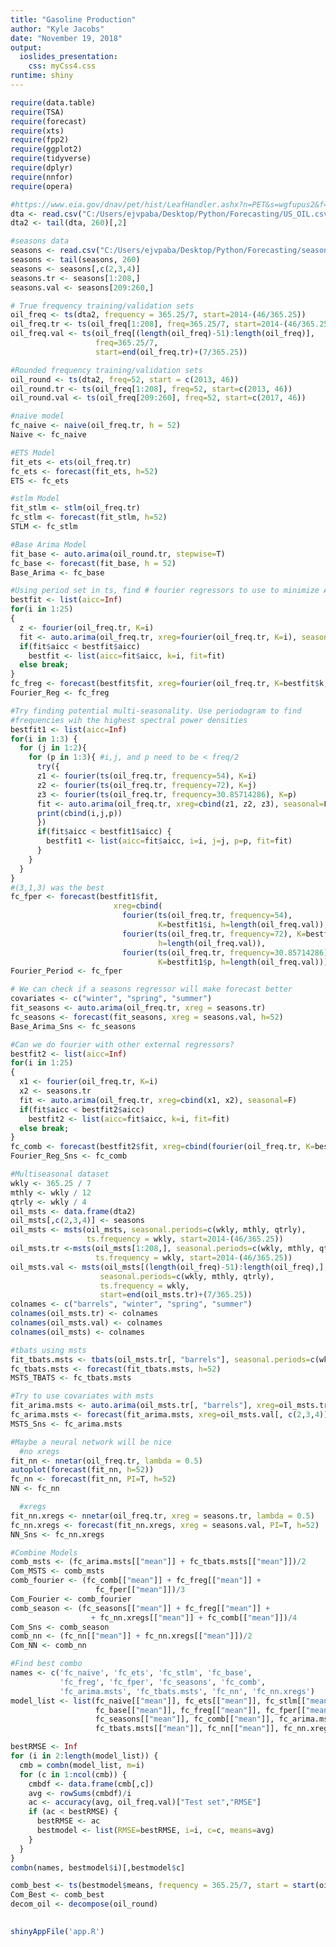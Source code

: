 ```yaml
---
title: "Gasoline Production"
author: "Kyle Jacobs"
date: "November 19, 2018"
output:
  ioslides_presentation:
    css: myCss4.css
runtime: shiny
---
```


```r
require(data.table)
require(TSA)
require(forecast)
require(xts)
require(fpp2)
require(ggplot2)
require(tidyverse)
require(dplyr)
require(nnfor)
require(opera)

#https://www.eia.gov/dnav/pet/hist/LeafHandler.ashx?n=PET&s=wgfupus2&f=W
dta <- read.csv("C:/Users/ejvpaba/Desktop/Python/Forecasting/US_OIL.csv")
dta2 <- tail(dta, 260)[,2]

#seasons data
seasons <- read.csv("C:/Users/ejvpaba/Desktop/Python/Forecasting/seasons.csv")
seasons <- tail(seasons, 260)
seasons <- seasons[,c(2,3,4)]
seasons.tr <- seasons[1:208,]
seasons.val <- seasons[209:260,]

# True frequency training/validation sets
oil_freq <- ts(dta2, frequency = 365.25/7, start=2014-(46/365.25))
oil_freq.tr <- ts(oil_freq[1:208], freq=365.25/7, start=2014-(46/365.25))
oil_freq.val <- ts(oil_freq[(length(oil_freq)-51):length(oil_freq)],
                   freq=365.25/7, 
                   start=end(oil_freq.tr)+(7/365.25))

#Rounded frequency training/validation sets
oil_round <- ts(dta2, freq=52, start = c(2013, 46))
oil_round.tr <- ts(oil_freq[1:208], freq=52, start=c(2013, 46))
oil_round.val <- ts(oil_freq[209:260], freq=52, start=c(2017, 46))

#naive model
fc_naive <- naive(oil_freq.tr, h = 52)
Naive <- fc_naive

#ETS Model
fit_ets <- ets(oil_freq.tr)
fc_ets <- forecast(fit_ets, h=52)
ETS <- fc_ets

#stlm Model
fit_stlm <- stlm(oil_freq.tr)
fc_stlm <- forecast(fit_stlm, h=52)
STLM <- fc_stlm

#Base Arima Model
fit_base <- auto.arima(oil_round.tr, stepwise=T)
fc_base <- forecast(fit_base, h = 52)
Base_Arima <- fc_base

#Using period set in ts, find # fourier regressors to use to minimize AIC
bestfit <- list(aicc=Inf)
for(i in 1:25)
{
  z <- fourier(oil_freq.tr, K=i)
  fit <- auto.arima(oil_freq.tr, xreg=fourier(oil_freq.tr, K=i), seasonal=FALSE)
  if(fit$aicc < bestfit$aicc)
    bestfit <- list(aicc=fit$aicc, k=i, fit=fit)
  else break;
}
fc_freg <- forecast(bestfit$fit, xreg=fourier(oil_freq.tr, K=bestfit$k, h=52))
Fourier_Reg <- fc_freg

#Try finding potential multi-seasonality. Use periodogram to find
#frequencies wih the highest spectral power densities
bestfit1 <- list(aicc=Inf)
for(i in 1:3) { 
  for (j in 1:2){ 
    for (p in 1:3){ #i,j, and p need to be < freq/2
      try({
      z1 <- fourier(ts(oil_freq.tr, frequency=54), K=i)
      z2 <- fourier(ts(oil_freq.tr, frequency=72), K=j)
      z3 <- fourier(ts(oil_freq.tr, frequency=30.85714286), K=p)
      fit <- auto.arima(oil_freq.tr, xreg=cbind(z1, z2, z3), seasonal=F, stepwise = T)
      print(cbind(i,j,p))
      })
      if(fit$aicc < bestfit1$aicc) {
        bestfit1 <- list(aicc=fit$aicc, i=i, j=j, p=p, fit=fit)
      }
    }
  }
}
#(3,1,3) was the best
fc_fper <- forecast(bestfit1$fit, 
                       xreg=cbind(
                         fourier(ts(oil_freq.tr, frequency=54),
                                 K=bestfit1$i, h=length(oil_freq.val)),
                         fourier(ts(oil_freq.tr, frequency=72), K=bestfit1$j,
                                 h=length(oil_freq.val)),
                         fourier(ts(oil_freq.tr, frequency=30.85714286),
                                 K=bestfit1$p, h=length(oil_freq.val))))
Fourier_Period <- fc_fper

# We can check if a seasons regressor will make forecast better
covariates <- c("winter", "spring", "summer")
fit_seasons <- auto.arima(oil_freq.tr, xreg = seasons.tr)
fc_seasons <- forecast(fit_seasons, xreg = seasons.val, h=52)
Base_Arima_Sns <- fc_seasons

#Can we do fourier with other external regressors?
bestfit2 <- list(aicc=Inf)
for(i in 1:25)
{
  x1 <- fourier(oil_freq.tr, K=i)
  x2 <- seasons.tr
  fit <- auto.arima(oil_freq.tr, xreg=cbind(x1, x2), seasonal=F)
  if(fit$aicc < bestfit2$aicc)
    bestfit2 <- list(aicc=fit$aicc, k=i, fit=fit)
  else break;
}
fc_comb <- forecast(bestfit2$fit, xreg=cbind(fourier(oil_freq.tr, K=bestfit2$k, h=52), seasons.val))
Fourier_Reg_Sns <- fc_comb

#Multiseasonal dataset
wkly <- 365.25 / 7
mthly <- wkly / 12
qtrly <- wkly / 4
oil_msts <- data.frame(dta2)
oil_msts[,c(2,3,4)] <- seasons
oil_msts <- msts(oil_msts, seasonal.periods=c(wkly, mthly, qtrly),
                 ts.frequency = wkly, start=2014-(46/365.25))
oil_msts.tr <-msts(oil_msts[1:208,], seasonal.periods=c(wkly, mthly, qtrly), 
                   ts.frequency = wkly, start=2014-(46/365.25))
oil_msts.val <- msts(oil_msts[(length(oil_freq)-51):length(oil_freq),],
                    seasonal.periods=c(wkly, mthly, qtrly),
                    ts.frequency = wkly,
                    start=end(oil_msts.tr)+(7/365.25))
colnames <- c("barrels", "winter", "spring", "summer")
colnames(oil_msts.tr) <- colnames
colnames(oil_msts.val) <- colnames
colnames(oil_msts) <- colnames

#tbats using msts
fit_tbats.msts <- tbats(oil_msts.tr[, "barrels"], seasonal.periods=c(wkly, mthly, qtrly))
fc_tbats.msts <- forecast(fit_tbats.msts, h=52)
MSTS_TBATS <- fc_tbats.msts

#Try to use covariates with msts
fit_arima.msts <- auto.arima(oil_msts.tr[, "barrels"], xreg=oil_msts.tr[, c(2,3,4)])
fc_arima.msts <- forecast(fit_arima.msts, xreg=oil_msts.val[, c(2,3,4)], h=52)
MSTS_Sns <- fc_arima.msts

#Maybe a neural network will be nice
  #no xregs
fit_nn <- nnetar(oil_freq.tr, lambda = 0.5)
autoplot(forecast(fit_nn, h=52))
fc_nn <- forecast(fit_nn, PI=T, h=52)
NN <- fc_nn

  #xregs
fit_nn.xregs <- nnetar(oil_freq.tr, xreg = seasons.tr, lambda = 0.5)
fc_nn.xregs <- forecast(fit_nn.xregs, xreg = seasons.val, PI=T, h=52)
NN_Sns <- fc_nn.xregs

#Combine Models
comb_msts <- (fc_arima.msts[["mean"]] + fc_tbats.msts[["mean"]])/2
Com_MSTS <- comb_msts
comb_fourier <- (fc_comb[["mean"]] + fc_freg[["mean"]] +
                   fc_fper[["mean"]])/3
Com_Fourier <- comb_fourier
comb_season <- (fc_seasons[["mean"]] + fc_freg[["mean"]] +
                  + fc_nn.xregs[["mean"]] + fc_comb[["mean"]])/4
Com_Sns <- comb_season
comb_nn <- (fc_nn[["mean"]] + fc_nn.xregs[["mean"]])/2
Com_NN <- comb_nn

#Find best combo
names <- c('fc_naive', 'fc_ets', 'fc_stlm', 'fc_base', 
           'fc_freg', 'fc_fper', 'fc_seasons', 'fc_comb', 
           'fc_arima.msts', 'fc_tbats.msts', 'fc_nn', 'fc_nn.xregs')
model_list <- list(fc_naive[["mean"]], fc_ets[["mean"]], fc_stlm[["mean"]],
                   fc_base[["mean"]], fc_freg[["mean"]], fc_fper[["mean"]], 
                   fc_seasons[["mean"]], fc_comb[["mean"]], fc_arima.msts[["mean"]],
                   fc_tbats.msts[["mean"]], fc_nn[["mean"]], fc_nn.xregs[["mean"]])

bestRMSE <- Inf
for (i in 2:length(model_list)) {
  cmb = combn(model_list, m=i)
  for (c in 1:ncol(cmb)) {
    cmbdf <- data.frame(cmb[,c])
    avg <- rowSums(cmbdf)/i
    ac <- accuracy(avg, oil_freq.val)["Test set","RMSE"]
    if (ac < bestRMSE) {
      bestRMSE <- ac
      bestmodel <- list(RMSE=bestRMSE, i=i, c=c, means=avg)
    }
  }
}
combn(names, bestmodel$i)[,bestmodel$c]

comb_best <- ts(bestmodel$means, frequency = 365.25/7, start = start(oil_freq.val))
Com_Best <- comb_best
decom_oil <- decompose(oil_round)
```

##

```r
shinyAppFile('app.R')

```

